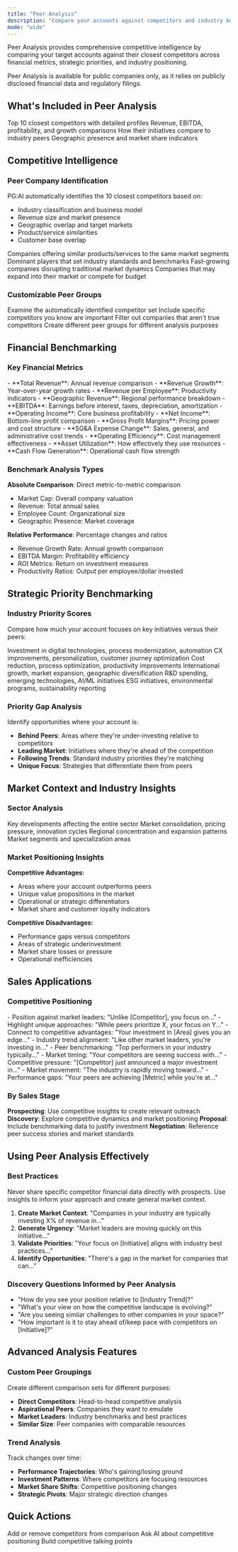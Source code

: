 ```yaml
---
title: "Peer Analysis"
description: "Compare your accounts against competitors and industry benchmarks"
mode: "wide"
---
```


Peer Analysis provides comprehensive competitive intelligence by comparing your target accounts against their closest competitors across financial metrics, strategic priorities, and industry positioning.

<Info>
  Peer Analysis is available for public companies only, as it relies on publicly disclosed financial data and regulatory filings.
</Info>

## What's Included in Peer Analysis

<CardGroup cols={2}>
  <Card title="Competitive Landscape" icon="chess">
    Top 10 closest competitors with detailed profiles
  </Card>
  <Card title="Financial Benchmarking" icon="chart-line">
    Revenue, EBITDA, profitability, and growth comparisons
  </Card>
  <Card title="Strategic Priorities" icon="bullseye">
    How their initiatives compare to industry peers
  </Card>
  <Card title="Market Positioning" icon="location-dot">
    Geographic presence and market share indicators
  </Card>
</CardGroup>

## Competitive Intelligence

### **Peer Company Identification**

PG:AI automatically identifies the 10 closest competitors based on:
- Industry classification and business model
- Revenue size and market presence
- Geographic overlap and target markets
- Product/service similarities
- Customer base overlap

<Tabs>
  <Tab title="Direct Competitors">
    Companies offering similar products/services to the same market segments
  </Tab>
  <Tab title="Market Leaders">
    Dominant players that set industry standards and benchmarks
  </Tab>
  <Tab title="Emerging Players">
    Fast-growing companies disrupting traditional market dynamics
  </Tab>
  <Tab title="Adjacent Competitors">
    Companies that may expand into their market or compete for budget
  </Tab>
</Tabs>

### **Customizable Peer Groups**

<Steps>
  <Step title="Review Default Peers">
    Examine the automatically identified competitor set
  </Step>
  <Step title="Add Relevant Competitors">
    Include specific competitors you know are important
  </Step>
  <Step title="Remove Irrelevant Companies">
    Filter out companies that aren't true competitors
  </Step>
  <Step title="Save Custom Groups">
    Create different peer groups for different analysis purposes
  </Step>
</Steps>

## Financial Benchmarking

### **Key Financial Metrics**

<AccordionGroup>
  <Accordion title="Revenue Metrics">
    - **Total Revenue**: Annual revenue comparison
    - **Revenue Growth**: Year-over-year growth rates
    - **Revenue per Employee**: Productivity indicators
    - **Geographic Revenue**: Regional performance breakdown
  </Accordion>
  <Accordion title="Profitability Measures">
    - **EBITDA**: Earnings before interest, taxes, depreciation, amortization
    - **Operating Income**: Core business profitability
    - **Net Income**: Bottom-line profit comparison
    - **Gross Profit Margins**: Pricing power and cost structure
  </Accordion>
  <Accordion title="Efficiency Indicators">
    - **SG&A Expense Change**: Sales, general, and administrative cost trends
    - **Operating Efficiency**: Cost management effectiveness
    - **Asset Utilization**: How effectively they use resources
    - **Cash Flow Generation**: Operational cash flow strength
  </Accordion>
</AccordionGroup>

### **Benchmark Analysis Types**

**Absolute Comparison**: Direct metric-to-metric comparison
- Market Cap: Overall company valuation
- Revenue: Total annual sales
- Employee Count: Organizational size
- Geographic Presence: Market coverage

**Relative Performance**: Percentage changes and ratios
- Revenue Growth Rate: Annual growth comparison
- EBITDA Margin: Profitability efficiency
- ROI Metrics: Return on investment measures
- Productivity Ratios: Output per employee/dollar invested

## Strategic Priority Benchmarking

### **Industry Priority Scores**

Compare how much your account focuses on key initiatives versus their peers:

<Tabs>
  <Tab title="Digital Transformation">
    Investment in digital technologies, process modernization, automation
  </Tab>
  <Tab title="Customer Experience">
    CX improvements, personalization, customer journey optimization
  </Tab>
  <Tab title="Operational Efficiency">
    Cost reduction, process optimization, productivity improvements
  </Tab>
  <Tab title="Global Expansion">
    International growth, market expansion, geographic diversification
  </Tab>
  <Tab title="Innovation Investment">
    R&D spending, emerging technologies, AI/ML initiatives
  </Tab>
  <Tab title="Sustainability">
    ESG initiatives, environmental programs, sustainability reporting
  </Tab>
</Tabs>

### **Priority Gap Analysis**

Identify opportunities where your account is:
- **Behind Peers**: Areas where they're under-investing relative to competitors
- **Leading Market**: Initiatives where they're ahead of the competition
- **Following Trends**: Standard industry priorities they're matching
- **Unique Focus**: Strategies that differentiate them from peers

## Market Context and Industry Insights

### **Sector Analysis**

<CardGroup cols={2}>
  <Card title="Industry Trends" icon="trending-up">
    Key developments affecting the entire sector
  </Card>
  <Card title="Competitive Dynamics" icon="balance-scale">
    Market consolidation, pricing pressure, innovation cycles
  </Card>
  <Card title="Geographic Distribution" icon="globe">
    Regional concentration and expansion patterns
  </Card>
  <Card title="Sub-Industry Breakdown" icon="sitemap">
    Market segments and specialization areas
  </Card>
</CardGroup>

### **Market Positioning Insights**

**Competitive Advantages:**
- Areas where your account outperforms peers
- Unique value propositions in the market
- Operational or strategic differentiators
- Market share and customer loyalty indicators

**Competitive Disadvantages:**
- Performance gaps versus competitors
- Areas of strategic underinvestment
- Market share losses or pressure
- Operational inefficiencies

## Sales Applications

### **Competitive Positioning**

<Tabs>
  <Tab title="Differentiation Strategy">
    - Position against market leaders: "Unlike [Competitor], you focus on..."
    - Highlight unique approaches: "While peers prioritize X, your focus on Y..."
    - Connect to competitive advantages: "Your investment in [Area] gives you an edge..."
  </Tab>
  <Tab title="Market Validation">
    - Industry trend alignment: "Like other market leaders, you're investing in..."
    - Peer benchmarking: "Top performers in your industry typically..."
    - Market timing: "Your competitors are seeing success with..."
  </Tab>
  <Tab title="Urgency Creation">
    - Competitive pressure: "[Competitor] just announced a major investment in..."
    - Market movement: "The industry is rapidly moving toward..."
    - Performance gaps: "Your peers are achieving [Metric] while you're at..."
  </Tab>
</Tabs>

### **By Sales Stage**

**Prospecting**: Use competitive insights to create relevant outreach
**Discovery**: Explore competitive dynamics and market positioning
**Proposal**: Include benchmarking data to justify investment
**Negotiation**: Reference peer success stories and market standards

## Using Peer Analysis Effectively

### **Best Practices**

<Warning>
  Never share specific competitor financial data directly with prospects. Use insights to inform your approach and create general market context.
</Warning>

1. **Create Market Context**: "Companies in your industry are typically investing X% of revenue in..."
2. **Generate Urgency**: "Market leaders are moving quickly on this initiative..."
3. **Validate Priorities**: "Your focus on [Initiative] aligns with industry best practices..."
4. **Identify Opportunities**: "There's a gap in the market for companies that can..."

### **Discovery Questions Informed by Peer Analysis**

- "How do you see your position relative to [Industry Trend]?"
- "What's your view on how the competitive landscape is evolving?"
- "Are you seeing similar challenges to other companies in your space?"
- "How important is it to stay ahead of/keep pace with competitors on [Initiative]?"

## Advanced Analysis Features

### **Custom Peer Groupings**

Create different comparison sets for different purposes:
- **Direct Competitors**: Head-to-head competitive analysis
- **Aspirational Peers**: Companies they want to emulate
- **Market Leaders**: Industry benchmarks and best practices
- **Similar Size**: Peer companies with comparable resources

### **Trend Analysis**

Track changes over time:
- **Performance Trajectories**: Who's gaining/losing ground
- **Investment Patterns**: Where competitors are focusing resources
- **Market Share Shifts**: Competitive positioning changes
- **Strategic Pivots**: Major strategic direction changes

## Quick Actions

<CardGroup cols={3}>
  <Card title="Customize Peers" icon="users">
    Add or remove competitors from comparison
  </Card>
  <Card title="Generate Insights" icon="lightbulb" href="/account-intelligence/ai-assistant">
    Ask AI about competitive positioning
  </Card>
  <Card title="Create Content" icon="pencil" href="/account-intelligence/content">
    Build competitive talking points
  </Card>
</CardGroup>